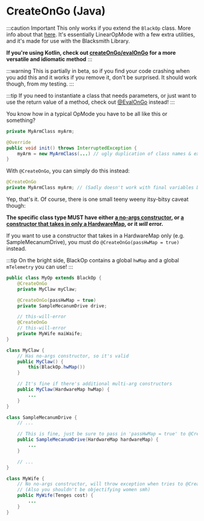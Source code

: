 
# CreateOnGo (Java)

:::caution Important
This only works if you extend the `BlackOp` class. More info about that [here](./overview). It's essentially LinearOpMode with
a few extra utilities, and it's made for use with the Blacksmith Library.

**If you're using Kotlin, check out [createOnGo/evalOnGo](./create-on-go-kt) for a more versatile and idiomatic method**
:::

:::warning
This is partially in beta, so if you find your code crashing when you add this and it works if you
remove it, don't be surprised. It should work though, from my testing.
:::

:::tip
If you need to instantiate a class that needs parameters, or just want to use the return value of
a method, check out [@EvalOnGo](./eval-on-go-java) instead!
:::

You know how in a typical OpMode you have to be all like this or something?

```java
private MyArmClass myArm;

@Override
public void init() throws InterruptedException {
    myArm = new MyArmClass(...) // ugly duplication of class names & extra boilerplate smh my head
}
```

With `@CreateOnGo`, you can simply do this instead:

```java
@CreateOnGo
private MyArmClass myArm; // (Sadly doesn't work with final variables D:)
```

Yep, that's it. Of course, there is one small teeny weeny itsy-bitsy caveat though:

**The specific class type MUST have either <ins>a no-args constructor</ins>, or <ins>a constructor that takes in only a HardwareMap</ins>, or it _will_ error.**

If you want to use a constructor that takes in a HardwareMap only (e.g. SampleMecanumDrive), you must do `@CreateOnGo(passHwMap = true)` instead.

:::tip
On the bright side, BlackOp contains a global `hwMap` and a global `mTelemetry` you can use!
:::

```java
public class MyOp extends BlackOp {
    @CreateOnGo
    private MyClaw myClaw;

    @CreateOnGo(passHwMap = true)
    private SampleMecanumDrive drive;

    // this-will-error
    @CreateOnGo
    // this-will-error
    private MyWife maiWaife;
}

class MyClaw {
    // Has no-args constructor, so it's valid
    public MyClaw() {
        this(BlackOp.hwMap())
    }

    // It's fine if there's additional multi-arg constructors
    public MyClaw(HardwareMap hwMap) {
        ...
    }
}

class SampleMecanumDrive {
    // ...

    // This is fine, just be sure to pass in 'passHwMap = true' to @CreateOnGo
    public SampleMecanumDrive(HardwareMap hardwareMap) {
        ...
    }

    // ...
}

class MyWife {
    // No no-args constructor, will throw exception when tries to @CreateOnGo
    // (Also you shouldn't be objectifying women smh)
    public MyWife(Tenges cost) {
        ...
    }
}
```
